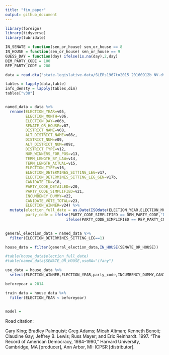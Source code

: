 ```yaml
---
title: "fin_paper"
output: github_document
---
```


```r
library(foreign)
library(tidyverse)
library(lubridate)
```

```r
IN_SENATE = function(sen_or_house) sen_or_house == 8
IN_HOUSE = function(sen_or_house) sen_or_house == 9
GUESS_DAY = function(day) ifelse(is.na(day),2,day)
DEM_PARTY_CODE = 100
REP_PARTY_CODE = 200
```

```r
data = read.dta("state-legislative-data/SLERs1967to2015_20160912b_NV.dta")

tables = lapply(data,table)
info_densty = lapply(tables,dim)
tables["v38"]


named_data = data %>%
  rename(ELECTION_YEAR=v05,
         ELECTION_MONTH=v06,
         ELECTION_DAY=v06b,
         SENATE_OR_HOUSE=v07,
         DISTRICT_NAME=v08,
         ALT_DISTRICT_NAME=v08z,
         DISTRICT_NUM=v09,
         ALT_DISTRICT_NUM=v09z,
         DISTRICT_TYPE=v12,
         NUM_WINNERS_FOR_POS=v13,
         TERM_LENGTH_BY_LAW=v14,
         TERM_LENGTH_ACTUAL=v15,
         ELECTION_TYPE=v16,
         ELECTION_DETERMINES_SITTING_LEG=v17,
         ELECTION_DETERMINES_SITTING_LEG_GEN=v17b,
         CANIDATE_ID=v18,
         PARTY_CODE_DETAILED=v20,
         PARTY_CODE_SIMPLIFIED=v21,
         INCUMBENCY_DUMMY=v22,
         CANIDATE_VOTE_TOTAL=v23,
         ELECTION_WINNER=v24) %>%
  mutate(election_full_date = as.Date(ISOdate(ELECTION_YEAR,ELECTION_MONTH,GUESS_DAY(ELECTION_DAY))),
         party_code = ifelse(PARTY_CODE_SIMPLIFIED == DEM_PARTY_CODE,"DEM",
                           ifelse(PARTY_CODE_SIMPLIFIED == REP_PARTY_CODE,"REP",
                                                                           "OTHER")))

general_election_data = named_data %>%
  filter(ELECTION_DETERMINES_SITTING_LEG==1)

house_data = filter(general_election_data,IN_HOUSE(SENATE_OR_HOUSE)) 

#table(house_data$election_full_date)
#table(named_data$SENATE_OR_HOUSE,useNA="ifany")
```

```r
use_data = house_data %>%
  select(ELECTION_WINNER,ELECTION_YEAR,party_code,INCUMBENCY_DUMMY,CANIDATE_VOTE_TOTAL,DISTRICT_NUM)
```

```r
beforeyear = 2014

train_data = house_data %>%
  filter(ELECTION_YEAR < beforeyear)
  

model = 

```



Road citation:

Gary King; Bradley Palmquist; Greg Adams; Micah Altman;
Kenneth Benoit; Claudine Gay; Jeffrey B. Lewis; Russ Mayer;
and Eric Reinhardt. 1997. "The Record of American Democracy, 1984-1990," Harvard University, Cambridge, MA [producer],
Ann Arbor, MI: ICPSR [distributor].